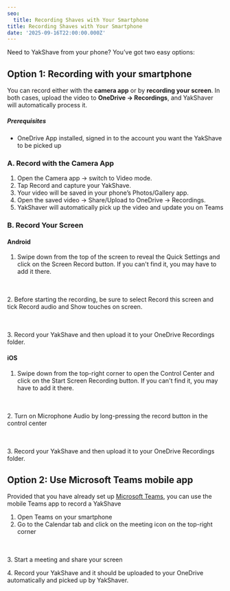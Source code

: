 ```yaml
---
seo:
  title: Recording Shaves with Your Smartphone
title: Recording Shaves with Your Smartphone
date: '2025-09-16T22:00:00.000Z'
---
```


Need to YakShave from your phone? You’ve got two easy options:

## Option 1: Recording with your smartphone

You can record either with the **camera app** or by **recording your screen**. In both cases, upload the video to **OneDrive → Recordings**, and YakShaver will automatically process it.

##### Prerequisites

* OneDrive App installed, signed in to the account you want the YakShave to be picked up

### A. Record with the Camera App

1. Open the Camera app → switch to Video mode.
2. Tap Record and capture your YakShave.
3. Your video will be saved in your phone’s Photos/Gallery app.
4. Open the saved video → Share/Upload to OneDrive → Recordings.
5. YakShaver will automatically pick up the video and update you on Teams

### B. Record Your Screen

#### Android

1. Swipe down from the top of the screen to reveal the Quick Settings and click on the Screen Record button. If you can't find it, you may have to add it there.

<imageEmbed alt="Image" size="small" showBorder={true} src="/YakShaver/Docs/Android-screen-recorder.png" />

\
\
2\. Before starting the recording, be sure to select Record this screen and tick Record audio and Show touches on screen.

<imageEmbed alt="Image" size="small" showBorder={true} src="/YakShaver/Docs/Android-screen-recorder-setup.png" />

\
\
3\. Record your YakShave and then upload it to your OneDrive Recordings folder.

#### iOS

1. Swipe down from the top-right corner to open the Control Center and click on the Start Screen Recording button. If you can't find it, you may have to add it there.

<imageEmbed alt="Image" size="small" showBorder={true} src="/YakShaver/Docs/IOS-screen-recorder.png" />

\
\
2\. Turn on Microphone Audio by long-pressing the record button in the control center

<imageEmbed alt="Image" size="small" showBorder={true} src="/YakShaver/Docs/IOS-screen-recorder-setup.jpg" />

\
\
3\. Record your YakShave and then upload it to your OneDrive Recordings folder.

## Option 2: Use Microsoft Teams mobile app

Provided that you have already set up [Microsoft Teams](/docs/recording-work-item-teams), you can use the mobile Teams app to record a YakShave

1. Open Teams on your smartphone
2. Go to the Calendar tab and click on the meeting icon on the top-right corner

<imageEmbed alt="Image" size="small" showBorder={true} src="/YakShaver/Docs/Teams-start-meeting.png" />

\
\
3\. Start a meeting and share your screen

4\. Record your YakShave and it should be uploaded to your OneDrive automatically and picked up by YakShaver.

